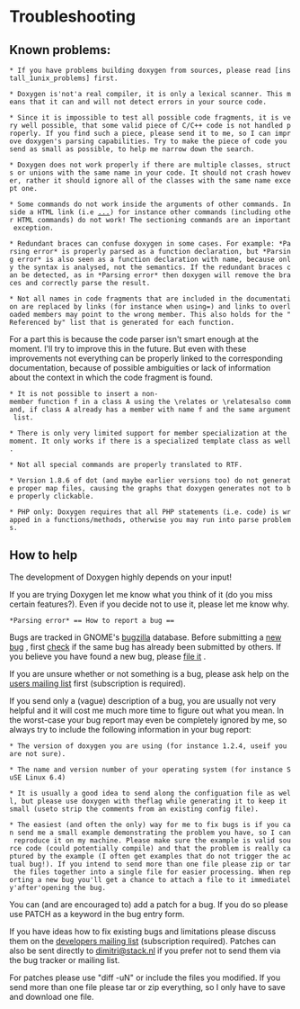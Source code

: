 = Troubleshooting =

== Known problems: ==


 * If you have problems building doxygen from sources, please read [install_1unix_problems] first.

 * Doxygen is'not'a real compiler, it is only a lexical scanner. This means that it can and will not detect errors in your source code.

 * Since it is impossible to test all possible code fragments, it is very well possible, that some valid piece of C/C++ code is not handled properly. If you find such a piece, please send it to me, so I can improve doxygen's parsing capabilities. Try to make the piece of code you send as small as possible, to help me narrow down the search.

 * Doxygen does not work properly if there are multiple classes, structs or unions with the same name in your code. It should not crash however, rather it should ignore all of the classes with the same name except one.

 * Some commands do not work inside the arguments of other commands. Inside a HTML link (i.e <a href="...">...<a>) for instance other commands (including other HTML commands) do not work! The sectioning commands are an important exception.

 * Redundant braces can confuse doxygen in some cases. For example: *Parsing error* is properly parsed as a function declaration, but *Parsing error* is also seen as a function declaration with name{{{int}}}, because only the syntax is analysed, not the semantics. If the redundant braces can be detected, as in *Parsing error* then doxygen will remove the braces and correctly parse the result.

 * Not all names in code fragments that are included in the documentation are replaced by links (for instance when using{{{SOURCE_BROWSER}}}={{{YES}}}) and links to overloaded members may point to the wrong member. This also holds for the "Referenced by" list that is generated for each function.

For a part this is because the code parser isn't smart enough at the moment. I'll try to improve this in the future. But even with these improvements not everything can be properly linked to the corresponding documentation, because of possible ambiguities or lack of information about the context in which the code fragment is found.

 * It is not possible to insert a non-member function f in a class A using the \relates or \relatesalso command, if class A already has a member with name f and the same argument list.

 * There is only very limited support for member specialization at the moment. It only works if there is a specialized template class as well.

 * Not all special commands are properly translated to RTF.

 * Version 1.8.6 of dot (and maybe earlier versions too) do not generate proper map files, causing the graphs that doxygen generates not to be properly clickable.

 * PHP only: Doxygen requires that all PHP statements (i.e. code) is wrapped in a functions/methods, otherwise you may run into parse problems.

== How to help ==

The development of Doxygen highly depends on your input!

If you are trying Doxygen let me know what you think of it (do you miss certain features?). Even if you decide not to use it, please let me know why.

 *Parsing error* == How to report a bug ==

Bugs are tracked in GNOME's [http://bugzilla.gnome.org bugzilla] database. Before submitting a [http://bugzilla.gnome.org/enter_bug.cgi?product=doxygen new bug] , first [http://bugzilla.gnome.org/buglist.cgi?product=doxygen&bug_status=UNCONFIRMED&bug_status=NEW&bug_status=ASSIGNED&bug_status=NEEDINFO&bug_status=REOPENED&bug_status=VERIFIED&email1=&emailtype1=substring&emailassigned_to1=1&email2=&emailtype2=substring&emailreporter2=1&changedin=&chfieldfrom=&chfieldto=Now&chfieldvalue=&short_desc=&short_desc_type=substring&long_desc=&long_desc_type=substring&bug_file_loc=&bug_file_loc_type=substring&status_whiteboard=&status_whiteboard_type=substring&keywords=&keywords_type=anywords&op_sys_details=&op_sys_details_type=substring&version_details=&version_details_type=substring&cmdtype=doit&namedcmd=gnome-libs+past+20+days&newqueryname=&order=Reuse+same+sort+as+last+time&form_name=query check] if the same bug has already been submitted by others. If you believe you have found a new bug, please [http://bugzilla.gnome.org/enter_bug.cgi?product=doxygen file it] .

If you are unsure whether or not something is a bug, please ask help on the [http://sourceforge.net/mail/?group_id=5971 users mailing list] first (subscription is required).

If you send only a (vague) description of a bug, you are usually not very helpful and it will cost me much more time to figure out what you mean. In the worst-case your bug report may even be completely ignored by me, so always try to include the following information in your bug report:
 * The version of doxygen you are using (for instance 1.2.4, use{{{doxygen --version}}}if you are not sure).

 * The name and version number of your operating system (for instance SuSE Linux 6.4)

 * It is usually a good idea to send along the configuation file as well, but please use doxygen with the{{{-s}}}flag while generating it to keep it small (use{{{doxygen -s -u [configName]}}}to strip the comments from an existing config file).

 * The easiest (and often the only) way for me to fix bugs is if you can send me a small example demonstrating the problem you have, so I can reproduce it on my machine. Please make sure the example is valid source code (could potentially compile) and that the problem is really captured by the example (I often get examples that do not trigger the actual bug!). If you intend to send more than one file please zip or tar the files together into a single file for easier processing. When reporting a new bug you'll get a chance to attach a file to it immediately'after'opening the bug.

You can (and are encouraged to) add a patch for a bug. If you do so please use PATCH as a keyword in the bug entry form.

If you have ideas how to fix existing bugs and limitations please discuss them on the [http://sourceforge.net/mail/?group_id=5971 developers mailing list] (subscription required). Patches can also be sent directly to [mailto:dimitri@stack.nl dimitri@stack.nl] if you prefer not to send them via the bug tracker or mailing list.

For patches please use "diff -uN" or include the files you modified. If you send more than one file please tar or zip everything, so I only have to save and download one file.



